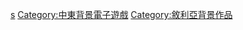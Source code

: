[[Category:各国背景电子游戏|s]]
[[Category:中東背景電子遊戲|Category:中東背景電子遊戲]]
[[Category:敘利亞背景作品|Category:敘利亞背景作品]]